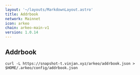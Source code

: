 ```yaml
---
layout: '~/layouts/MarkdownLayout.astro'
title: Addrbook
network: Mainnet
icon: arkeo
chain: arkeo-main-v1
version: 1.0.14
---
```

## Addrbook

```
curl -L https://snapshot-t.vinjan.xyz/arkeo/addrbook.json > $HOME/.arkeo/config/addrbook.json
```
